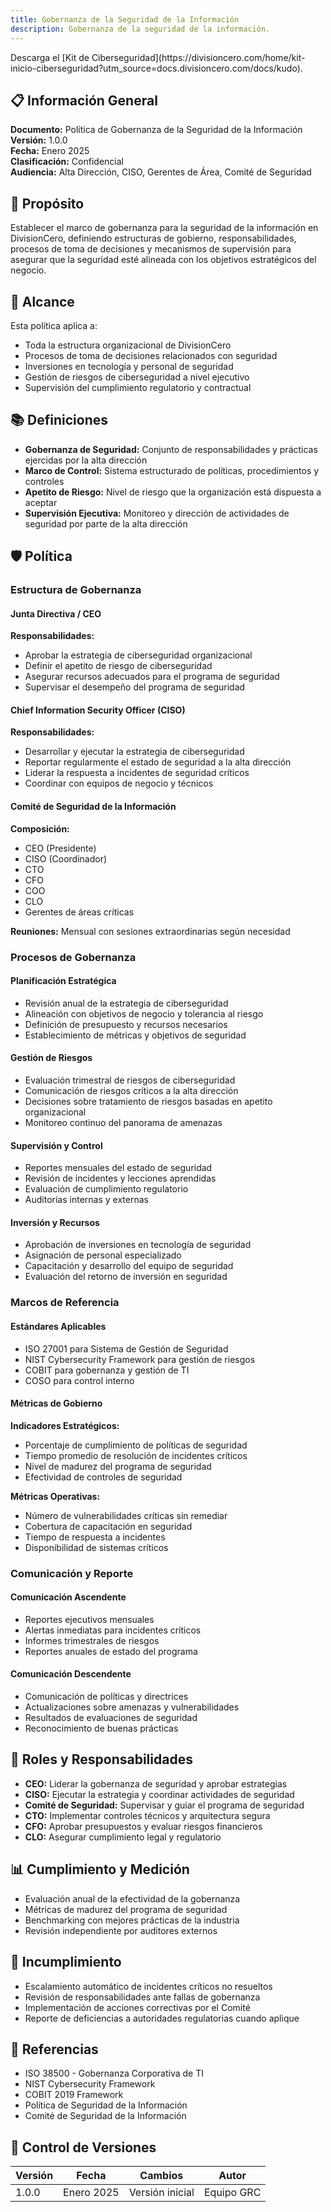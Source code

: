 ```yaml
---
title: Gobernanza de la Seguridad de la Información
description: Gobernanza de la seguridad de la información.
---
```


<Callout title="Quieres aprender más?">
  Descarga el [Kit de Ciberseguridad](https://divisioncero.com/home/kit-inicio-ciberseguridad?utm_source=docs.divisioncero.com/docs/kudo).
</Callout>

## 📋 Información General

**Documento:** Política de Gobernanza de la Seguridad de la Información  
**Versión:** 1.0.0  
**Fecha:** Enero 2025  
**Clasificación:** Confidencial  
**Audiencia:** Alta Dirección, CISO, Gerentes de Área, Comité de Seguridad

## 🎯 Propósito

Establecer el marco de gobernanza para la seguridad de la información en DivisionCero, definiendo estructuras de gobierno, responsabilidades, procesos de toma de decisiones y mecanismos de supervisión para asegurar que la seguridad esté alineada con los objetivos estratégicos del negocio.

## 🏢 Alcance

Esta política aplica a:
- Toda la estructura organizacional de DivisionCero
- Procesos de toma de decisiones relacionados con seguridad
- Inversiones en tecnología y personal de seguridad
- Gestión de riesgos de ciberseguridad a nivel ejecutivo
- Supervisión del cumplimiento regulatorio y contractual

## 📚 Definiciones

- **Gobernanza de Seguridad:** Conjunto de responsabilidades y prácticas ejercidas por la alta dirección
- **Marco de Control:** Sistema estructurado de políticas, procedimientos y controles
- **Apetito de Riesgo:** Nivel de riesgo que la organización está dispuesta a aceptar
- **Supervisión Ejecutiva:** Monitoreo y dirección de actividades de seguridad por parte de la alta dirección

## 🛡️ Política

### Estructura de Gobernanza

#### Junta Directiva / CEO
**Responsabilidades:**
- Aprobar la estrategia de ciberseguridad organizacional
- Definir el apetito de riesgo de ciberseguridad
- Asegurar recursos adecuados para el programa de seguridad
- Supervisar el desempeño del programa de seguridad

#### Chief Information Security Officer (CISO)
**Responsabilidades:**
- Desarrollar y ejecutar la estrategia de ciberseguridad
- Reportar regularmente el estado de seguridad a la alta dirección
- Liderar la respuesta a incidentes de seguridad críticos
- Coordinar con equipos de negocio y técnicos

#### Comité de Seguridad de la Información
**Composición:**
- CEO (Presidente)
- CISO (Coordinador)
- CTO
- CFO
- COO
- CLO
- Gerentes de áreas críticas

**Reuniones:** Mensual con sesiones extraordinarias según necesidad

### Procesos de Gobernanza

#### Planificación Estratégica
- Revisión anual de la estrategia de ciberseguridad
- Alineación con objetivos de negocio y tolerancia al riesgo
- Definición de presupuesto y recursos necesarios
- Establecimiento de métricas y objetivos de seguridad

#### Gestión de Riesgos
- Evaluación trimestral de riesgos de ciberseguridad
- Comunicación de riesgos críticos a la alta dirección
- Decisiones sobre tratamiento de riesgos basadas en apetito organizacional
- Monitoreo continuo del panorama de amenazas

#### Supervisión y Control
- Reportes mensuales del estado de seguridad
- Revisión de incidentes y lecciones aprendidas
- Evaluación de cumplimiento regulatorio
- Auditorías internas y externas

#### Inversión y Recursos
- Aprobación de inversiones en tecnología de seguridad
- Asignación de personal especializado
- Capacitación y desarrollo del equipo de seguridad
- Evaluación del retorno de inversión en seguridad

### Marcos de Referencia

#### Estándares Aplicables
- ISO 27001 para Sistema de Gestión de Seguridad
- NIST Cybersecurity Framework para gestión de riesgos
- COBIT para gobernanza y gestión de TI
- COSO para control interno

#### Métricas de Gobierno
**Indicadores Estratégicos:**
- Porcentaje de cumplimiento de políticas de seguridad
- Tiempo promedio de resolución de incidentes críticos
- Nivel de madurez del programa de seguridad
- Efectividad de controles de seguridad

**Métricas Operativas:**
- Número de vulnerabilidades críticas sin remediar
- Cobertura de capacitación en seguridad
- Tiempo de respuesta a incidentes
- Disponibilidad de sistemas críticos

### Comunicación y Reporte

#### Comunicación Ascendente
- Reportes ejecutivos mensuales
- Alertas inmediatas para incidentes críticos
- Informes trimestrales de riesgos
- Reportes anuales de estado del programa

#### Comunicación Descendente
- Comunicación de políticas y directrices
- Actualizaciones sobre amenazas y vulnerabilidades
- Resultados de evaluaciones de seguridad
- Reconocimiento de buenas prácticas

## 👥 Roles y Responsabilidades

- **CEO:** Liderar la gobernanza de seguridad y aprobar estrategias
- **CISO:** Ejecutar la estrategia y coordinar actividades de seguridad
- **Comité de Seguridad:** Supervisar y guiar el programa de seguridad
- **CTO:** Implementar controles técnicos y arquitectura segura
- **CFO:** Aprobar presupuestos y evaluar riesgos financieros
- **CLO:** Asegurar cumplimiento legal y regulatorio

## 📊 Cumplimiento y Medición

- Evaluación anual de la efectividad de la gobernanza
- Métricas de madurez del programa de seguridad
- Benchmarking con mejores prácticas de la industria
- Revisión independiente por auditores externos

## 🚨 Incumplimiento

- Escalamiento automático de incidentes críticos no resueltos
- Revisión de responsabilidades ante fallas de gobernanza
- Implementación de acciones correctivas por el Comité
- Reporte de deficiencias a autoridades regulatorias cuando aplique

## 📖 Referencias

- ISO 38500 - Gobernanza Corporativa de TI
- NIST Cybersecurity Framework
- COBIT 2019 Framework
- Política de Seguridad de la Información
- Comité de Seguridad de la Información

## 📝 Control de Versiones

| Versión | Fecha | Cambios | Autor |
|---------|-------|---------|-------|
| 1.0.0 | Enero 2025 | Versión inicial | Equipo GRC |


